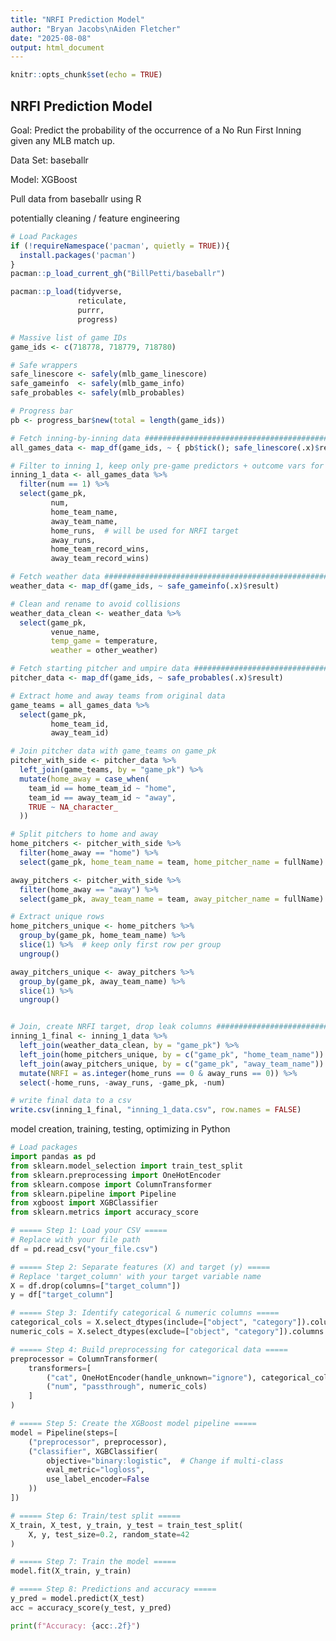 ```yaml
---
title: "NRFI Prediction Model"
author: "Bryan Jacobs\nAiden Fletcher"
date: "2025-08-08"
output: html_document
---
```


```r
knitr::opts_chunk$set(echo = TRUE)
```

## NRFI Prediction Model

Goal: Predict the probability of the occurrence of a No Run First Inning given any MLB match up.

Data Set: baseballr

Model: XGBoost

Pull data from baseballr using R

potentially cleaning / feature engineering

```r
# Load Packages
if (!requireNamespace('pacman', quietly = TRUE)){
  install.packages('pacman')
}
pacman::p_load_current_gh("BillPetti/baseballr")

pacman::p_load(tidyverse,
               reticulate,
               purrr,
               progress)
```

```r
# Massive list of game IDs
game_ids <- c(718778, 718779, 718780) 

# Safe wrappers
safe_linescore <- safely(mlb_game_linescore)
safe_gameinfo  <- safely(mlb_game_info)
safe_probables <- safely(mlb_probables)

# Progress bar
pb <- progress_bar$new(total = length(game_ids))

# Fetch inning-by-inning data ################################################################
all_games_data <- map_df(game_ids, ~ { pb$tick(); safe_linescore(.x)$result })

# Filter to inning 1, keep only pre-game predictors + outcome vars for target creation
inning_1_data <- all_games_data %>%
  filter(num == 1) %>%
  select(game_pk, 
         num, 
         home_team_name, 
         away_team_name,
         home_runs,  # will be used for NRFI target
         away_runs,
         home_team_record_wins, 
         away_team_record_wins)

# Fetch weather data #########################################################################
weather_data <- map_df(game_ids, ~ safe_gameinfo(.x)$result)

# Clean and rename to avoid collisions
weather_data_clean <- weather_data %>%
  select(game_pk,
         venue_name,
         temp_game = temperature,
         weather = other_weather)

# Fetch starting pitcher and umpire data #####################################################
pitcher_data <- map_df(game_ids, ~ safe_probables(.x)$result)

# Extract home and away teams from original data
game_teams = all_games_data %>%
  select(game_pk,
         home_team_id,
         away_team_id)

# Join pitcher data with game_teams on game_pk
pitcher_with_side <- pitcher_data %>%
  left_join(game_teams, by = "game_pk") %>%
  mutate(home_away = case_when(
    team_id == home_team_id ~ "home",
    team_id == away_team_id ~ "away",
    TRUE ~ NA_character_
  ))

# Split pitchers to home and away
home_pitchers <- pitcher_with_side %>%
  filter(home_away == "home") %>%
  select(game_pk, home_team_name = team, home_pitcher_name = fullName)

away_pitchers <- pitcher_with_side %>%
  filter(home_away == "away") %>%
  select(game_pk, away_team_name = team, away_pitcher_name = fullName)

# Extract unique rows
home_pitchers_unique <- home_pitchers %>%
  group_by(game_pk, home_team_name) %>%
  slice(1) %>%  # keep only first row per group
  ungroup()

away_pitchers_unique <- away_pitchers %>%
  group_by(game_pk, away_team_name) %>%
  slice(1) %>%
  ungroup()


# Join, create NRFI target, drop leak columns ################################################
inning_1_final <- inning_1_data %>%
  left_join(weather_data_clean, by = "game_pk") %>%
  left_join(home_pitchers_unique, by = c("game_pk", "home_team_name")) %>%
  left_join(away_pitchers_unique, by = c("game_pk", "away_team_name")) %>%
  mutate(NRFI = as.integer(home_runs == 0 & away_runs == 0)) %>%
  select(-home_runs, -away_runs, -game_pk, -num)

# write final data to a csv
write.csv(inning_1_final, "inning_1_data.csv", row.names = FALSE)
```

model creation, training, testing, optimizing in Python

```python
# Load packages
import pandas as pd
from sklearn.model_selection import train_test_split
from sklearn.preprocessing import OneHotEncoder
from sklearn.compose import ColumnTransformer
from sklearn.pipeline import Pipeline
from xgboost import XGBClassifier
from sklearn.metrics import accuracy_score
```

```python
# ===== Step 1: Load your CSV =====
# Replace with your file path
df = pd.read_csv("your_file.csv")

# ===== Step 2: Separate features (X) and target (y) =====
# Replace 'target_column' with your target variable name
X = df.drop(columns=["target_column"])
y = df["target_column"]

# ===== Step 3: Identify categorical & numeric columns =====
categorical_cols = X.select_dtypes(include=["object", "category"]).columns
numeric_cols = X.select_dtypes(exclude=["object", "category"]).columns

# ===== Step 4: Build preprocessing for categorical data =====
preprocessor = ColumnTransformer(
    transformers=[
        ("cat", OneHotEncoder(handle_unknown="ignore"), categorical_cols),
        ("num", "passthrough", numeric_cols)
    ]
)

# ===== Step 5: Create the XGBoost model pipeline =====
model = Pipeline(steps=[
    ("preprocessor", preprocessor),
    ("classifier", XGBClassifier(
        objective="binary:logistic",  # Change if multi-class
        eval_metric="logloss", 
        use_label_encoder=False
    ))
])

# ===== Step 6: Train/test split =====
X_train, X_test, y_train, y_test = train_test_split(
    X, y, test_size=0.2, random_state=42
)

# ===== Step 7: Train the model =====
model.fit(X_train, y_train)

# ===== Step 8: Predictions and accuracy =====
y_pred = model.predict(X_test)
acc = accuracy_score(y_test, y_pred)

print(f"Accuracy: {acc:.2f}")
```
